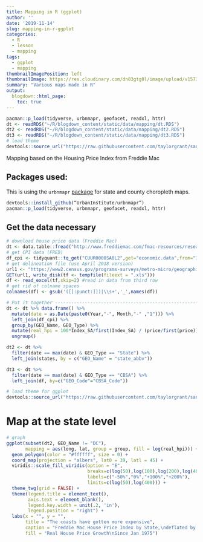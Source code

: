 ```yaml
---
title: Mapping in R (ggplot)
author: ''
date: '2019-11-14'
slug: mapping-in-r-ggplot
categories:
  - R
  - lesson
  - mapping
tags:
  - ggplot
  - mapping
thumbnailImagePosition: left
thumbnailImage: https://res.cloudinary.com/dn83gtg0l/image/upload/v1573751968/old-map.png
summary: "Various maps made in R"
output:
  blogdown::html_page:
    toc: true
---
```


```r
pacman::p_load(tidyverse, urbnmapr, geofacet, readxl, httr)
dt <- readRDS("~/R/blogdown_content/static/data/mapping/dt.RDS")
dt2 <- readRDS("~/R/blogdown_content/static/data/mapping/dt2.RDS")
dt3 <- readRDS("~/R/blogdown_content/static/data/mapping/dt3.RDS")
# load theme
devtools::source_url("https://raw.githubusercontent.com/taylorgrant/sandbox/master/theme_twg.R")
```

Mapping based on the Housing Price Index from Freddie Mac

## Packages used:
This is using the `urbnmapr` [package](https://medium.com/@urban_institute/how-to-create-state-and-county-maps-easily-in-r-577d29300bb2){target="_blank"} for state and county choropleth maps. 

```r
devtools::install_github(“UrbanInstitute/urbnmapr”)
pacman::p_load(tidyverse, urbnmapr, geofacet, readxl, httr)
```

## Get the data necessary
```r
# download house price data (Freddie Mac)
dt <- data.table::fread("http://www.freddiemac.com/fmac-resources/research/docs/fmhpi_master_file.csv")
# get CPI data (FRED)
df_cpi <- tidyquant::tq_get("CUUR0000SA0L2",get="economic.data",from="1975-01-01")
# get delineation file (use April 2018 version)
url1 <- "https://www2.census.gov/programs-surveys/metro-micro/geographies/reference-files/2018/delineation-files/list1.xls"
GET(url1, write_disk(tf <- tempfile(fileext = ".xls")))
df <- read_excel(tf,skip=2) #read in data from third row
# get rid of colname spaces
colnames(df) <- gsub('([[:punct:]])|\\s+','_',names(df))

# Put it together ---------------------------------------------------------
dt <- dt %>% data.frame() %>%
  mutate(date = as.Date(paste0(Year,"-", Month,"-" ,"1"))) %>% 
  left_join(df_cpi) %>% 
  group_by(GEO_Name, GEO_Type) %>%
  mutate(real_hpi = 100*Index_SA/first(Index_SA) / (price/first(price))) %>% # create real house price index
  ungroup()

dt2 <- dt %>%
  filter(date == max(date) & GEO_Type == "State") %>% 
  left_join(states, by = c("GEO_Name" = "state_abbv"))

dt3 <- dt %>% 
  filter(date == max(date) & GEO_Type == "CBSA") %>%
  left_join(df, by=c("GEO_Code"="CBSA_Code"))

# load theme for ggplot 
devtools::source_url("https://raw.githubusercontent.com/taylorgrant/sandbox/master/theme_twg.R")
```

# Map at the state level 
```r
# graph 
ggplot(subset(dt2, GEO_Name != "DC"), 
       mapping = aes(long, lat, group = group, fill = log(real_hpi))) + 
  geom_polygon(color = "#ffffff", size = 0) + 
  coord_map(projection = "albers", lat0 = 39, latl = 45) +
  viridis::scale_fill_viridis(option = "E",
                              breaks=c(log(50),log(100),log(200),log(400)),
                              labels=c("-50%","0%","+100%","+200%"),
                              limits=c(log(50),log(400))) + 
  theme_twg(grid = FALSE) + 
  theme(legend.title = element_text(),
        axis.text = element_blank(),
        legend.key.width = unit(.2, 'in'),
        legend.position = "right") +
  labs(x = "", y = "",
       title = "The coasts have gotten more expensive",
       caption = "Freddie Mac House Price Index by State,\ndeflated by US BLS, Consumer Price Index",
       fill = "Real House Price Growth\nSince Jan 1975")  

```